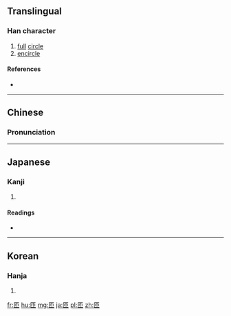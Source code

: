 ==Translingual==

===Han character===
{{Han char|rn=22|rad=匚|as=03|sn=5|four=7171<sub>2</sub>|canj=尸中月 (SLB)|ids=⿷[[匚]][[巾]]}}

# [[full]] [[circle]]
# [[encircle]]

====References====
* {{Han ref|kx=0153.160|dkj=02599|dj=0345.050|hdz=10082.040|uh=531D|ud=21277|bh=A560|bd=42336}}

----

==Chinese==
{{zh-hanzi-box|[[匝]]}}

===Pronunciation===
{{zh-pron
|m=zā
|c=zaap3
|mc=
|oc=y
|ma=
|cat=n,v
}}

----

==Japanese==

===Kanji===
{{ja-kanji|grade=|rs=匚03}}

# {{defn|lang=ja|sort=匚03}}

====Readings====
* {{ja-readings|on=[[そう]] (sō)|kun=[[めぐる]] (meguru)}}

----

==Korean==

===Hanja===
{{ko-hanja|hangeul=잡|rv=jap|mr=chap}}

# {{defn|lang=ko|sort=匚03}}

[[fr:匝]]
[[hu:匝]]
[[mg:匝]]
[[ja:匝]]
[[pl:匝]]
[[zh:匝]]